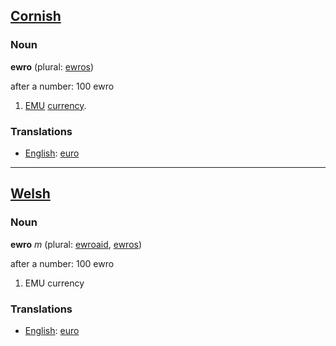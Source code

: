 ==[[Cornish]]==

=== Noun ===

'''ewro''' (plural: [[ewros]])

after a number: 100 ewro

#[[EMU]] [[currency]].

=== Translations ===

*[[English]]: [[euro]]

----

==[[Welsh]]==

=== Noun ===

'''ewro''' ''m'' (plural: [[ewroaid]], [[ewros]])

after a number: 100 ewro

#EMU currency

=== Translations ===

*[[English]]: [[euro]]